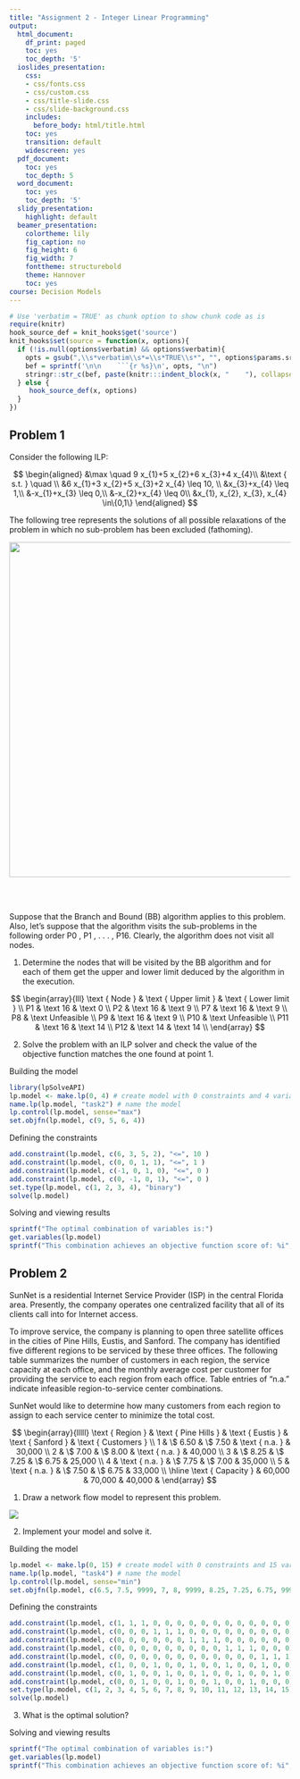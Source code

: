 ```yaml
---
title: "Assignment 2 - Integer Linear Programming"
output:
  html_document:
    df_print: paged
    toc: yes
    toc_depth: '5'
  ioslides_presentation:
    css:
    - css/fonts.css
    - css/custom.css
    - css/title-slide.css
    - css/slide-background.css
    includes:
      before_body: html/title.html
    toc: yes
    transition: default
    widescreen: yes
  pdf_document:
    toc: yes
    toc_depth: 5
  word_document:
    toc: yes
    toc_depth: '5'
  slidy_presentation:
    highlight: default
  beamer_presentation:
    colortheme: lily
    fig_caption: no
    fig_height: 6
    fig_width: 7
    fonttheme: structurebold
    theme: Hannover
    toc: yes
course: Decision Models
---
```


```r
# Use 'verbatim = TRUE' as chunk option to show chunk code as is
require(knitr)
hook_source_def = knit_hooks$get('source')
knit_hooks$set(source = function(x, options){
  if (!is.null(options$verbatim) && options$verbatim){
    opts = gsub(",\\s*verbatim\\s*=\\s*TRUE\\s*", "", options$params.src)
    bef = sprintf('\n\n    ```{r %s}\n', opts, "\n")
    stringr::str_c(bef, paste(knitr:::indent_block(x, "    "), collapse = '\n'), "\n    ```\n")
  } else {
     hook_source_def(x, options)
  }
})
```


## Problem 1
Consider the following ILP:

$$
\begin{aligned}
&\max \quad 9 x_{1}+5 x_{2}+6 x_{3}+4 x_{4}\\
&\text { s.t. } \quad \\
&6 x_{1}+3 x_{2}+5 x_{3}+2 x_{4} \leq 10, \\
&x_{3}+x_{4} \leq 1,\\
&-x_{1}+x_{3} \leq 0,\\
&-x_{2}+x_{4} \leq 0\\
&x_{1}, x_{2}, x_{3}, x_{4} \in\{0,1\}
\end{aligned}
$$

The following tree represents the solutions of all possible relaxations of the problem in which no sub-problem has been excluded (fathoming).



<center>
![](tree.png){width=600px}

</center>
<br>
<br>

Suppose that the Branch and Bound (BB) algorithm applies to this problem. Also, let's suppose that the algorithm visits the sub-problems in the following order P0 , P1 , . . . , P16. Clearly, the algorithm does not visit all nodes. 


1) Determine the nodes that will be visited by the BB algorithm and for each of them get the upper and lower limit deduced by the algorithm in the execution.

$$
\begin{array}{lll}
\text { Node } & \text { Upper limit } & \text { Lower limit } \\ 
P1 & \text 16 & \text 0 \\ 
P2 & \text 16 & \text 9 \\ 
P7 & \text 16 & \text 9 \\
P8 & \text Unfeasible \\ 
P9 & \text 16 & \text 9 \\ 
P10 & \text Unfeasible \\ 
P11 & \text 16 & \text 14 \\ 
P12 & \text 14 & \text 14 \\ 
\end{array}
$$

2) Solve the problem with an ILP solver and check the value of the objective function matches the one found at point 1.

Building the model
```r
library(lpSolveAPI)
lp.model <- make.lp(0, 4) # create model with 0 constraints and 4 variables
name.lp(lp.model, "task2") # name the model
lp.control(lp.model, sense="max")
set.objfn(lp.model, c(9, 5, 6, 4))
```

Defining the constraints

```r
add.constraint(lp.model, c(6, 3, 5, 2), "<=", 10 )
add.constraint(lp.model, c(0, 0, 1, 1), "<=", 1 )
add.constraint(lp.model, c(-1, 0, 1, 0), "<=", 0 )
add.constraint(lp.model, c(0, -1, 0, 1), "<=", 0 )
set.type(lp.model, c(1, 2, 3, 4), "binary")
solve(lp.model)
```

Solving and viewing results

```r
sprintf("The optimal combination of variables is:")
get.variables(lp.model)
sprintf("This combination achieves an objective function score of: %i", get.objective(lp.model))
```

## Problem 2

SunNet is a residential Internet Service Provider (ISP) in the central Florida area.
Presently, the company operates one centralized facility that all of its clients call into for Internet access. 

To improve service, the company is planning to open three satellite offices in the cities of Pine Hills, Eustis, and Sanford. 
The company has identified five different regions to be serviced by these three offices. 
The following table summarizes the number of customers in each region, the service capacity at each office, and the monthly average cost per customer for providing the service to each region from each office. Table entries of “n.a.” indicate infeasible region-to-service center combinations. 

SunNet would like to determine how many customers from each region to assign to each service center to minimize the total cost.

$$
\begin{array}{lllll}
\text { Region } & \text { Pine Hills } & \text { Eustis } & \text { Sanford } & \text { Customers } \\ 
1 & \$ 6.50 & \$ 7.50 & \text { n.a. } & 30,000 \\ 
2 & \$ 7.00 & \$ 8.00 & \text { n.a. } & 40,000 \\ 
3 & \$ 8.25 & \$ 7.25 & \$ 6.75 & 25,000 \\ 
4 & \text { n.a. } & \$ 7.75 & \$ 7.00 & 35,000 \\ 
5 & \text { n.a. } & \$ 7.50 & \$ 6.75 & 33,000 \\ 
\hline
\text { Capacity } & 60,000 & 70,000 & 40,000 & 
\end{array}
$$

1) Draw a network flow model to represent this problem.

![](NetworkFlowModel.png)

2) Implement your model and solve it.

Building the model
```r
lp.model <- make.lp(0, 15) # create model with 0 constraints and 15 variables
name.lp(lp.model, "task4") # name the model
lp.control(lp.model, sense="min")
set.objfn(lp.model, c(6.5, 7.5, 9999, 7, 8, 9999, 8.25, 7.25, 6.75, 9999, 7.75, 7, 9999, 7.5, 6.75))
```

Defining the constraints

```r
add.constraint(lp.model, c(1, 1, 1, 0, 0, 0, 0, 0, 0, 0, 0, 0, 0, 0, 0), "=", 30000 )
add.constraint(lp.model, c(0, 0, 0, 1, 1, 1, 0, 0, 0, 0, 0, 0, 0, 0, 0), "=", 40000 )
add.constraint(lp.model, c(0, 0, 0, 0, 0, 0, 1, 1, 1, 0, 0, 0, 0, 0, 0), "=", 25000 )
add.constraint(lp.model, c(0, 0, 0, 0, 0, 0, 0, 0, 0, 1, 1, 1, 0, 0, 0), "=", 35000 )
add.constraint(lp.model, c(0, 0, 0, 0, 0, 0, 0, 0, 0, 0, 0, 0, 1, 1, 1), "=", 33000 )
add.constraint(lp.model, c(1, 0, 0, 1, 0, 0, 1, 0, 0, 1, 0, 0, 1, 0, 0), "<=", 60000 )
add.constraint(lp.model, c(0, 1, 0, 0, 1, 0, 0, 1, 0, 0, 1, 0, 0, 1, 0), "<=", 70000 )
add.constraint(lp.model, c(0, 0, 1, 0, 0, 1, 0, 0, 1, 0, 0, 1, 0, 0, 0), "<=", 40000 )
set.type(lp.model, c(1, 2, 3, 4, 5, 6, 7, 8, 9, 10, 11, 12, 13, 14, 15), "integer")
solve(lp.model)
```

3) What is the optimal solution?

Solving and viewing results

```r
sprintf("The optimal combination of variables is:")
get.variables(lp.model)
sprintf("This combination achieves an objective function score of: %i", get.objective(lp.model))
```
